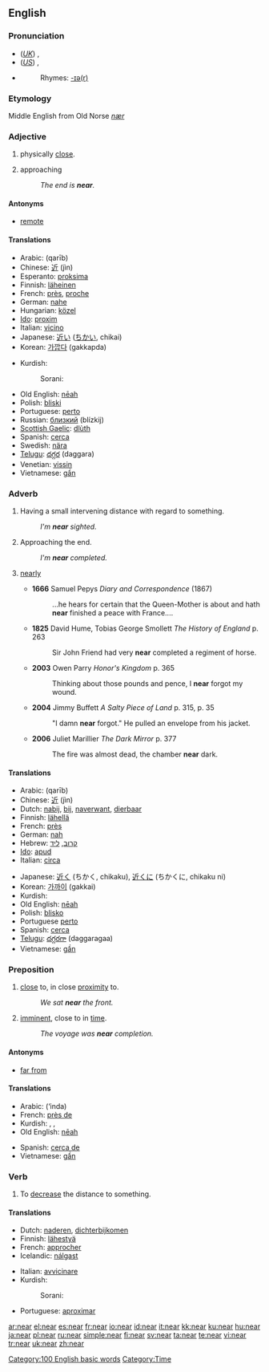 {{wikipedia}}
==English==

{{rank|means|thus|order|285|near|public|others|anything}}

===Pronunciation===
*(''[[Received Pronunciation|UK]]'') {{IPA|/nɪə/}}, {{SAMPA|/nI@/}}
*(''[[General American|US]]'') {{IPA|/nɪɚ/}}, {{SAMPA|/nI@`/}}
*{{audio|en-us-near.ogg|Audio (US)}}
*:Rhymes: [[Rhymes:English:-ɪə(r)|-ɪə(r)]]

===Etymology===
Middle English from Old Norse ''[[nær]]''

===Adjective===
{{en-adj|er}}

# {{context|of an animate or inanimate object}} physically [[close]].
# {{context|of an event}} approaching
#: ''The end is '''near'''.''

====Antonyms====
*[[remote]]

====Translations====
{{trans-top|physically close}}
*Arabic: {{Arab|[[قريب]]}} (qarīb)
*Chinese: [[近]] (jìn)
*Esperanto: [[proksima]]
*Finnish: [[läheinen]]
*French: [[près]], [[proche]]
*German: [[nahe]]
*Hungarian: [[közel]]
*[[Ido]]: [[proxim]]
*Italian: [[vicino]]
*Japanese: [[近い]] ([[ちかい]], chikai)
*Korean: [[가깝다]] (gakkapda)
{{trans-mid}}
*Kurdish: 
*:Sorani: {{t|ku|نزیک|tr=nzeek|sc=KUchar}}
*Old English: [[neah|nēah]]
*Polish: [[bliski]]
*Portuguese: [[perto]]
*Russian: [[близкий]] (blízkij)
*[[Scottish Gaelic]]: [[dlùth]]
*Spanish: [[cerca]]
*Swedish: [[nära]]
*[[Telugu]]: [[దగ్గర]] (daggara)
*Venetian: [[vissin]]
*Vietnamese: [[gần]]
{{trans-bottom}}

===Adverb===
{{en-adv|er}}

# Having a small intervening distance with regard to something.
#: ''I'm '''near''' sighted.''
# {{rfv-sense}} Approaching the end.
#: ''I'm '''near''' completed.''
# {{colloquial}} [[nearly]]
#*'''1666''' Samuel Pepys ''Diary and Correspondence'' (1867)
#*:...he hears for certain that the Queen-Mother is about and hath '''near''' finished a peace with France....
#*'''1825''' David Hume, Tobias George Smollett ''The History of England'' p. 263
#*:Sir John Friend had very '''near''' completed a regiment of horse.
#*'''2003''' Owen Parry ''Honor's Kingdom'' p. 365
#*:Thinking about those pounds and pence, I '''near''' forgot my wound.
#*'''2004''' Jimmy Buffett ''A Salty Piece of Land'' p. 315, p. 35
#*:"I damn '''near''' forgot." He pulled an envelope from his jacket.
#*'''2006''' Juliet Marillier ''The Dark Mirror'' p. 377
#*:The fire was almost dead, the chamber '''near''' dark.

====Translations====
{{trans-top|Having a small intervening distance with regard to something.}}
*Arabic: {{Arab|[[قريب]]}} (qarīb)
*Chinese: [[近]] (jìn)
*Dutch: [[nabij]], [[bij]], [[naverwant]], [[dierbaar]]
*Finnish: [[lähellä]]
*French: [[près]]
*German: [[nah]]
*Hebrew: [[קרוב]], [[ליד]]
*[[Ido]]: [[apud]]
*Italian: [[circa]]
{{trans-mid}}
*Japanese: [[近く]] (ちかく, chikaku), [[近くに]] (ちかくに, chikaku ni)
*Korean: [[가까이]] (gakkai)
*Kurdish: {{KUchar|[[نزیک]]}}
*Old English: [[neah|nēah]]
*Polish: [[blisko]]
*Portuguese [[perto]]
*Spanish: [[cerca]]
*[[Telugu]]: [[దగ్గరగా]] (daggaragaa)
*Vietnamese: [[gần]]
{{trans-bottom}}

===Preposition===
{{infl|en|preposition}}

# [[close]] to, in close [[proximity]] to.
#: ''We sat '''near''' the front.''
# [[imminent]], close to in [[time]].
#: ''The voyage was '''near''' completion.''

====Antonyms====
*[[far from]]

====Translations====
{{trans-top|in close proximity to}}
*Arabic: {{ARchar|[[عند]]}} (‘inda)
*French: [[près de]]
*Kurdish: {{KUchar|[[نزیک]]}}, {{KUchar|[[ته‌نیشت]]}}, {{KUchar|[[ته‌ک]]}}
*Old English: [[neah|nēah]]
{{trans-mid}}
*Spanish: [[cerca de]]
*Vietnamese: [[gần]]
{{trans-bottom}}

===Verb===
{{en-verb}}

# To [[decrease]] the distance to something.

====Translations====
{{top}}
*Dutch: [[naderen]], [[dichterbijkomen]]
*Finnish: [[lähestyä]]
*French: [[approcher]]
*Icelandic: [[nálgast]]
{{mid}}
*Italian: [[avvicinare]]
*Kurdish: 
*:Sorani: {{t|ku|نزیک بوونه‌وه|tr=nzeek boonawa|sc=KUchar}}
*Portuguese: [[aproximar]]
{{bottom}}

[[Category:100 English basic words]]
[[Category:Time]]

[[ar:near]]
[[el:near]]
[[es:near]]
[[fr:near]]
[[io:near]]
[[id:near]]
[[it:near]]
[[kk:near]]
[[ku:near]]
[[hu:near]]
[[ja:near]]
[[pl:near]]
[[ru:near]]
[[simple:near]]
[[fi:near]]
[[sv:near]]
[[ta:near]]
[[te:near]]
[[vi:near]]
[[tr:near]]
[[uk:near]]
[[zh:near]]